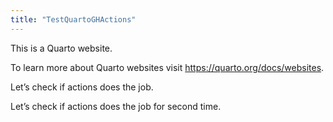 ```yaml
---
title: "TestQuartoGHActions"
---
```


This is a Quarto website.

To learn more about Quarto websites visit <https://quarto.org/docs/websites>.

Let's check if actions does the job.

Let's check if actions does the job for second time.

